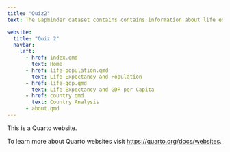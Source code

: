 ```yaml
---
title: "Quiz2"
text: The Gapminder dataset contains contains information about life expectancy, population, and GDP per capita in 142 countries over the years 1952 to 2007, with a 5-year interval.

website:
  title: "Quiz 2"
  navbar:
    left:
      - href: index.qmd
        text: Home
      - href: life-population.qmd
        text: Life Expectancy and Population
      - href: life-gdp.qmd
        text: Life Expectancy and GDP per Capita
      - href: country.qmd
        text: Country Analysis
      - about.qmd
---
```


This is a Quarto website.

To learn more about Quarto websites visit <https://quarto.org/docs/websites>.
